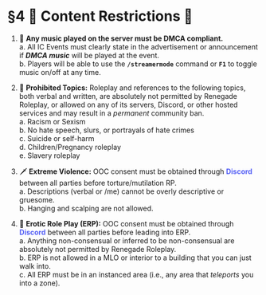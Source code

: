 # §4 🚫 Content Restrictions 🚫

1. 🎵 **Any music played on the server must be DMCA compliant.**\
a. All IC Events must clearly state in the advertisement or announcement if ***DMCA music*** will be played at the event.\
b. Players will be able to use the **`/streamermode`** command or **`F1`** to toggle music on/off at any time.

2. 🤬 **Prohibited Topics:** Roleplay and references to the following topics, both verbal and written, are absolutely not permitted by Renegade Roleplay, or allowed on any of its servers, Discord, or other hosted services and may result in a *permanent* community ban.\
a. Racism or Sexism\
b. No hate speech, slurs, or portrayals of hate crimes\
c. Suicide or self-harm\
d. Children/Pregnancy roleplay\
e. Slavery roleplay

3. 🗡️ **Extreme Violence:** OOC consent must be obtained through <font color="#5661F5"> **Discord** </font> between all parties before torture/mutilation RP.\
a. Descriptions (verbal or /me) cannot be overly descriptive or gruesome.\
b. Hanging and scalping are not allowed.

4. 🔞 **Erotic Role Play (ERP):** OOC consent must be obtained through <font color="#5661F5"> **Discord** </font> between all parties before leading into ERP.\
a. Anything non-consensual or inferred to be non-consensual are absolutely not permitted by Renegade Roleplay.\
b. ERP is not allowed in a MLO or interior to a building that you can just walk into.\
c. All ERP must be in an instanced area (i.e., any area that *teleports* you into a zone).